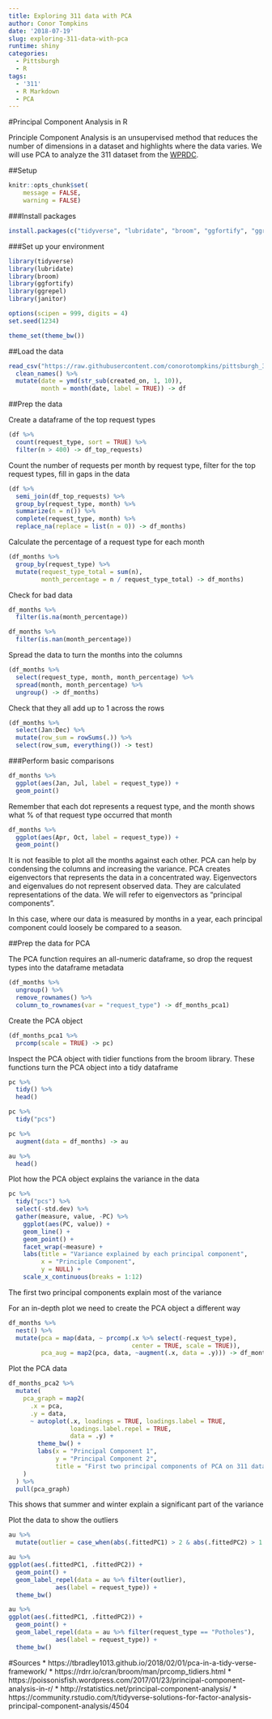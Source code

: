 ```yaml
---
title: Exploring 311 data with PCA
author: Conor Tompkins
date: '2018-07-19'
slug: exploring-311-data-with-pca
runtime: shiny
categories:
  - Pittsburgh
  - R
tags:
  - '311'
  - R Markdown
  - PCA
---
```

#Principal Component Analysis in R

Principle Component Analysis is an unsupervised method that reduces the number of dimensions in a dataset and highlights where the data varies. We will use PCA to analyze the 311 dataset from the [WPRDC](https://data.wprdc.org/dataset/311-data).

##Setup
```r
knitr::opts_chunk$set(
	message = FALSE,
	warning = FALSE)
```

###Install packages
```r
install.packages(c("tidyverse", "lubridate", "broom", "ggfortify", "ggrepel", "janitor"))
```

###Set up your environment
```r
library(tidyverse)
library(lubridate)
library(broom)
library(ggfortify)
library(ggrepel)
library(janitor)

options(scipen = 999, digits = 4)
set.seed(1234)

theme_set(theme_bw())
```

##Load the data
```r
read_csv("https://raw.githubusercontent.com/conorotompkins/pittsburgh_311/master/data/pittsburgh_311.csv", progress = FALSE) %>% 
  clean_names() %>% 
  mutate(date = ymd(str_sub(created_on, 1, 10)),
         month = month(date, label = TRUE)) -> df
```

##Prep the data

Create a dataframe of the top request types
```r
(df %>% 
  count(request_type, sort = TRUE) %>% 
  filter(n > 400) -> df_top_requests)
```

Count the number of requests per month by request type, filter for the top request types, fill in gaps in the data
```r
(df %>%
  semi_join(df_top_requests) %>% 
  group_by(request_type, month) %>% 
  summarize(n = n()) %>% 
  complete(request_type, month) %>% 
  replace_na(replace = list(n = 0)) -> df_months)
```

Calculate the percentage of a request type for each month
```r
(df_months %>% 
  group_by(request_type) %>% 
  mutate(request_type_total = sum(n),
         month_percentage = n / request_type_total) -> df_months)
```

Check for bad data
```r
df_months %>% 
  filter(is.na(month_percentage))

df_months %>% 
  filter(is.nan(month_percentage))
```

Spread the data to turn the months into the columns
```r
(df_months %>% 
  select(request_type, month, month_percentage) %>% 
  spread(month, month_percentage) %>% 
  ungroup() -> df_months)
```

Check that they all add up to 1 across the rows
```r
(df_months %>% 
  select(Jan:Dec) %>% 
  mutate(row_sum = rowSums(.)) %>% 
  select(row_sum, everything()) -> test)
```

###Perform basic comparisons
```r
df_months %>% 
  ggplot(aes(Jan, Jul, label = request_type)) +
  geom_point()
```

Remember that each dot represents a request type, and the month shows what % of that request type occurred that month

```r
df_months %>% 
  ggplot(aes(Apr, Oct, label = request_type)) +
  geom_point()
```

It is not feasible to plot all the months against each other. PCA can help by condensing the columns and increasing the variance. PCA creates eigenvectors that represents the data in a concentrated way. Eigenvectors and eigenvalues do not represent observed data. They are calculated representations of the data. We will refer to eigenvectors as "principal components".

In this case, where our data is measured by months in a year, each principal component could loosely be compared to a season.  

##Prep the data for PCA

The PCA function requires an all-numeric dataframe, so drop the request types into the dataframe metadata
```r
(df_months %>% 
  ungroup() %>% 
  remove_rownames() %>% 
  column_to_rownames(var = "request_type") -> df_months_pca1)
```

Create the PCA object
```r
(df_months_pca1 %>% 
  prcomp(scale = TRUE) -> pc)
```

Inspect the PCA object with tidier functions from the broom library. These functions turn the PCA object into a tidy dataframe
```r
pc %>% 
  tidy() %>% 
  head()
```

```r
pc %>% 
  tidy("pcs")
```

```r
pc %>% 
  augment(data = df_months) -> au

au %>% 
  head()
```

Plot how the PCA object explains the variance in the data
```r
pc %>% 
  tidy("pcs") %>%
  select(-std.dev) %>% 
  gather(measure, value, -PC) %>% 
    ggplot(aes(PC, value)) +
    geom_line() +
    geom_point() +
    facet_wrap(~measure) +
    labs(title = "Variance explained by each principal component",
         x = "Principle Component",
         y = NULL) +
    scale_x_continuous(breaks = 1:12)
```

The first two principal components explain most of the variance

For an in-depth plot we need to create the PCA object a different way
```r
df_months %>% 
  nest() %>% 
  mutate(pca = map(data, ~ prcomp(.x %>% select(-request_type), 
                                  center = TRUE, scale = TRUE)),
         pca_aug = map2(pca, data, ~augment(.x, data = .y))) -> df_months_pca2
```

Plot the PCA data
```r
df_months_pca2 %>%
  mutate(
    pca_graph = map2(
      .x = pca,
      .y = data,
      ~ autoplot(.x, loadings = TRUE, loadings.label = TRUE,
                 loadings.label.repel = TRUE,
                 data = .y) +
        theme_bw() +
        labs(x = "Principal Component 1",
             y = "Principal Component 2",
             title = "First two principal components of PCA on 311 dataset")
    )
  ) %>%
  pull(pca_graph)
```

This shows that summer and winter explain a significant part of the variance

Plot the data to show the outliers
```r
au %>% 
  mutate(outlier = case_when(abs(.fittedPC1) > 2 & abs(.fittedPC2) > 1.5 ~ TRUE)) -> au

au %>% 
ggplot(aes(.fittedPC1, .fittedPC2)) +
  geom_point() +
  geom_label_repel(data = au %>% filter(outlier),
             aes(label = request_type)) +
  theme_bw()
```

```r
au %>% 
ggplot(aes(.fittedPC1, .fittedPC2)) +
  geom_point() +
  geom_label_repel(data = au %>% filter(request_type == "Potholes"),
             aes(label = request_type)) +
  theme_bw()
```


#Sources
* https://tbradley1013.github.io/2018/02/01/pca-in-a-tidy-verse-framework/
* https://rdrr.io/cran/broom/man/prcomp_tidiers.html
* https://poissonisfish.wordpress.com/2017/01/23/principal-component-analysis-in-r/
* http://rstatistics.net/principal-component-analysis/
* https://community.rstudio.com/t/tidyverse-solutions-for-factor-analysis-principal-component-analysis/4504

